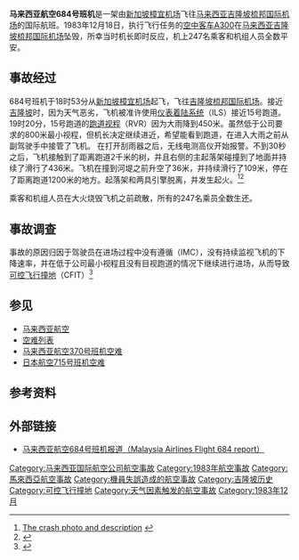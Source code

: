 {{Citation style|time=2017-02-20+00:00}}
{{Infobox Airliner accident
|name = 马来西亚航空684号班机事故
|Crash image = SAS Airbus A300 Soderstrom-1.jpg
|Image caption = 在[[斯德哥尔摩-阿兰达机场|斯德哥尔摩-阿兰达机场]]的涉事飞机OY-KAA（拍摄于1982年）
|Date = {{Start date|1983|12|18}} 19:38
|Type =恶劣天气下机师失误导致[[飞行撞地|飞行撞地]]（CFIT）
|Site = [[马来西亚|马来西亚]][[吉隆坡|吉隆坡]][[梳邦国际机场|梳邦国际机场]] （KUL/WMKK）<br>机场现代码为 SZB/WMSA
|Coordinates = {{Coord|3|9|12.54|N|101|32|10.98|E|type:event|display=inline,title}}
|Aircraft Type = [[空中客车A300|空中客车A300B4-120]]
|Operator = 马来西亚航空系统（Malaysian Airline System，现[[马来西亚航空|马来西亚航空]]）<br>（由[[北欧航空|北欧航空]]租借）
|Origin = {{flag|Singapore}}[[樟宜机场|樟宜机场]]（SIN/WSSS）
|Destination = {{flag|Malaysia}}[[吉隆坡|吉隆坡]][[梳邦国际机场|梳邦国际机场]] （KUL/WMKK）<br>機場代碼現為 SZB/WMSA
|Tail Number = OY-KAA
|Ship name = ''Stig Viking''
|Passengers = 240
|Crew = 7
|Survivors = 247
}}

'''马来西亚航空684号班机'''是一架由[[新加坡樟宜机场|新加坡樟宜机场]]飞往[[马来西亚|马来西亚]][[吉隆坡|吉隆坡]][[梳邦国际机场|梳邦国际机场]]的国际航班。1983年12月18日，执行飞行任务的[[空中客车A300|空中客车A300]]在[[马来西亚|马来西亚]][[吉隆坡|吉隆坡]][[梳邦国际机场|梳邦国际机场]]坠毁，所幸当时机长即时反应，机上247名乘客和机组人员全数平安。

==事故经过==
684号班机于18时53分从[[新加坡樟宜机场|新加坡樟宜机场]]起飞，飞往[[吉隆坡|吉隆坡]][[梳邦国际机场|梳邦国际机场]]。接近[[吉隆坡|吉隆坡]]时，因为天气恶劣，飞机被准许使用[[仪表着陆系统|仪表着陆系统]]（ILS）接近15号跑道。19时20分，15号跑道的[[跑道视程|跑道视程]]（RVR）因为大雨降到450米。虽然低于公司要求的800米最小视程，但机长决定继续进近，希望能看到跑道，在进入大雨之前从副驾驶手中接管了飞机。 在打开刮雨器之后，无线电测高仪开始报警。不到30秒之后，飞机接触到了距离跑道2千米的树，并且右侧的主起落架碰撞到了地面并持续了滑行了436米。飞机在撞到河堤之前升空了36米，并持续滑行了109米，停在了距离跑道1200米的地方。起落架和两具引擎脱离，并发生起火。<ref>[http://www.airdisaster.com/photos/mh684/photo.shtml The crash photo and description] {{webarchive|url=https://web.archive.org/web/20130428050604/http://www.airdisaster.com/photos/mh684/photo.shtml |date=2013-04-28 }}</ref><ref name=airdis>{{cite web|title=Accident Photo Gallery|url=http://www.airdisaster.com/photos/mh684/photo.shtml|accessdate=2014-02-01|deadurl=yes|archiveurl=https://web.archive.org/web/20130428050604/http://www.airdisaster.com/photos/mh684/photo.shtml|archivedate=2013-04-28}}</ref>

乘客和机组人员在大火烧毁飞机之前疏散，所有的247名乘员全数生还。

==事故调查==

事故的原因归因于驾驶员在进场过程中没有遵循{{link-en|仪表气象条件|Instrument_Meteorological_Conditions}}（IMC），没有持续监视飞机的下降速率，并在低于公司最小视程且没有目视跑道的情况下继续进行进场，从而导致[[可控飞行撞地|可控飞行撞地]]（CFIT）<ref name=ASN>{{cite web|title=Malaysia Airlines Flight 684|url=http://aviation-safety.net/database/record.php?id=19831218-0 Malaysia Airlines Flight 684 report|publisher=ASN|accessdate=2014-02-01|archive-date=2012-07-30|archive-url=https://www.webcitation.org/69XnrLk4t?url=http://aviation-safety.net/database/record.php?id=19831218-0|dead-url=no}}</ref>

==参见==
*[[马来西亚航空|马来西亚航空]]
*[[空难列表|空难列表]]
*[[马来西亚航空370号班机空难|马来西亚航空370号班机空难]]
*[[日本航空715号班机空难|日本航空715号班机空难]]

== 参考资料 ==
{{reflist}}

==外部链接==
*[http://aviation-safety.net/database/record.php?id=19831218-0 马来西亚航空684号班机报道（Malaysia Airlines Flight 684 report）] {{WebCite|url=https://www.webcitation.org/69XnrLk4t?url=http://aviation-safety.net/database/record.php?id=19831218-0 |date=20120730133411 |dateformat=iso }}

{{1983年航空事故}}
{{马来西亚航空}}

[[Category:马来西亚国际航空公司航空事故|Category:马来西亚国际航空公司航空事故]]
[[Category:1983年航空事故|Category:1983年航空事故]]
[[Category:馬來西亞航空事故|Category:馬來西亞航空事故]]
[[Category:機員失誤造成的航空事故|Category:機員失誤造成的航空事故]]
[[Category:吉隆坡历史|Category:吉隆坡历史]]
[[Category:可控飞行撞地|Category:可控飞行撞地]]
[[Category:天气因素触发的航空事故|Category:天气因素触发的航空事故]]
[[Category:1983年12月|Category:1983年12月]]